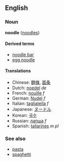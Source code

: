 ==English==
===Noun===
'''noodle''' ([[noodles]])

====Derived terms====
*[[noodle bar]]
*[[egg noodle]]

====Translations====
*Chinese: [[麵條]], [[面条]]
*Dutch: [[noedel]] ''de''
*French: [[nouille]] ''f''
*German: [[Nudel]] ''f''
*Italian: [[tagliatella]] ''f''
*Japanese: [[ヌードル]]
*Korean: [[국수]]
*Russian: [[лапша]] ''f''
*Spanish: [[tallarines]] ''m pl''

===See also===
*[[pasta]]
*[[spaghetti]]